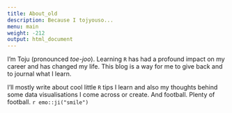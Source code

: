 ```yaml
---
title: About_old
description: Because I tojyouso...
menu: main
weight: -212
output: html_document
---
```


I'm Toju (pronounced *toe-joo*). Learning `R` has had a profound impact on my career and has changed my life. This blog is a way for me to give back and to journal what I learn.

I'll mostly write about cool little `R` tips I learn and also my thoughts behind some data visualisations I come across or create. And football. Plenty of football. `r emo::ji("smile")`